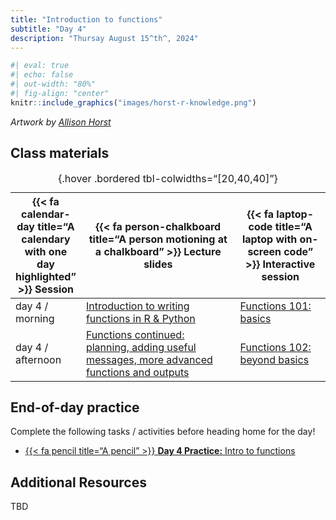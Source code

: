 ```yaml
---
title: "Introduction to functions"
subtitle: "Day 4"
description: "Thursay August 15^th^, 2024"
---
```


```r
#| eval: true
#| echo: false
#| out-width: "80%"
#| fig-align: "center"
knitr::include_graphics("images/horst-r-knowledge.png")
```

:::{.gray-text .center-text}
*Artwork by [Allison Horst](https://allisonhorst.com/)*
:::

<!-- ## Pre-class prep -->

<!-- No pre-class prep before our first day of class! -->

## Class materials

| {{< fa calendar-day title="A calendary with one day highlighted" >}} Session  | {{< fa person-chalkboard title="A person motioning at a chalkboard" >}} Lecture slides  |  {{< fa laptop-code title="A laptop with on-screen code" >}} Interactive session |
|-------------------|-----------------------------------------------------------------------------------------------------------------------------------------------------|----------------------------------------------------------------------------------|
| day 4 / morning   | [Introduction to writing functions in R & Python](https://docs.google.com/presentation/d/12H0Vw84TyYKnqspq8MYxNdIMESVGMCSgD-YMctnvQoA/present?usp=sharing){target="_blank"} | [Functions 101: basics](interactive-sessions/interactive-session-4.qmd){target="_blank"} |
| day 4 / afternoon | [Functions continued: planning, adding useful messages, more advanced functions and outputs](https://docs.google.com/presentation/d/1D6pTuGAfdazvfBxB_8ZLPslB3JMdiKw7hRMLPQUgSC8/edit?usp=sharing){target="_blank"} | [Functions 102: beyond basics](interactive-sessions/interactive-session-4.qmd){target="_blank"} |
: {.hover .bordered tbl-colwidths="[20,40,40]"} 

## End-of-day practice

Complete the following tasks / activities before heading home for the day!

- [{{< fa pencil title="A pencil" >}} **Day 4 Practice:** Intro to functions](eod-practice/eod-day4.qmd){target="_blank"}

## Additional Resources

TBD

